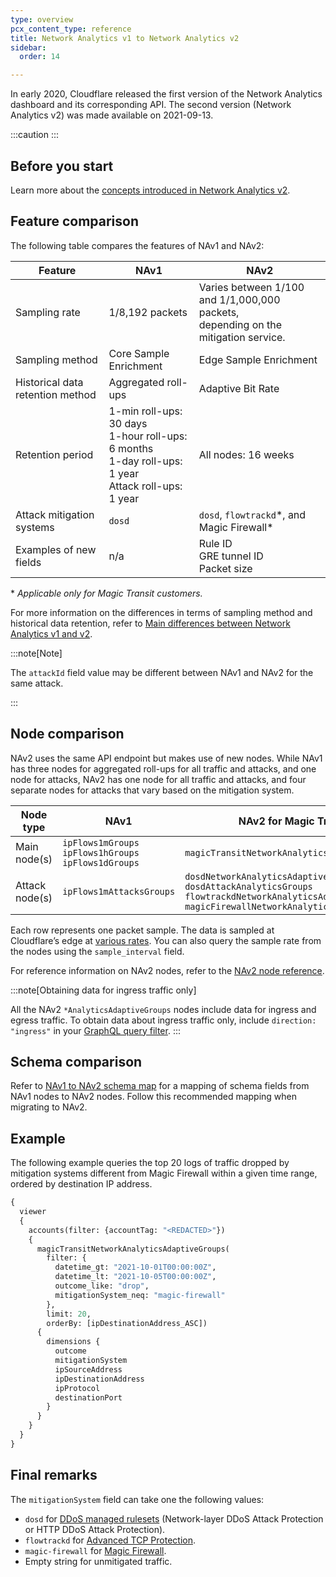 ```yaml
---
type: overview
pcx_content_type: reference
title: Network Analytics v1 to Network Analytics v2
sidebar:
  order: 14

---
```



In early 2020, Cloudflare released the first version of the Network Analytics dashboard and its corresponding API. The second version (Network Analytics v2) was made available on 2021-09-13.

:::caution
 <Render file="network-analytics-v1-deprecation" /> 
:::

## Before you start

Learn more about the [concepts introduced in Network Analytics v2](/analytics/network-analytics/understand/concepts/).

## Feature comparison

The following table compares the features of NAv1 and NAv2:



| Feature                          | NAv1                                                                                                         | NAv2                                                                                    |
| -------------------------------- | ------------------------------------------------------------------------------------------------------------ | --------------------------------------------------------------------------------------- |
| Sampling rate                    | 1/8,192 packets                                                                                              | Varies between 1/100 and 1/1,000,000 packets,<br/> depending on the mitigation service. |
| Sampling method                  | Core Sample Enrichment                                                                                       | Edge Sample Enrichment                                                                  |
| Historical data retention method | Aggregated roll-ups                                                                                          | Adaptive Bit Rate                                                                       |
| Retention period                 | 1-min roll-ups: 30 days<br/>1-hour roll-ups: 6 months<br/>1-day roll-ups: 1 year<br/>Attack roll-ups: 1 year | All nodes: 16 weeks                                                                     |
| Attack mitigation systems        | `dosd`                                                                                                       | `dosd`, `flowtrackd`\*, and Magic Firewall\*                                            |
| Examples of new fields           | n/a                                                                                                          | Rule ID<br/>GRE tunnel ID<br/>Packet size                                               |



\* *Applicable only for Magic Transit customers.*

For more information on the differences in terms of sampling method and historical data retention, refer to [Main differences between Network Analytics v1 and v2](/analytics/graphql-api/migration-guides/network-analytics-v2/differences/).

:::note[Note]


The `attackId` field value may be different between NAv1 and NAv2 for the same attack.


:::

## Node comparison

NAv2 uses the same API endpoint but makes use of new nodes. While NAv1 has three nodes for aggregated roll-ups for all traffic and attacks, and one node for attacks, NAv2 has one node for all traffic and attacks, and four separate nodes for attacks that vary based on the mitigation system.



| Node type      | NAv1                                                          | NAv2 for Magic Transit                                                                                                                                                   | NAv2 for Spectrum                                                     |
| -------------- | ------------------------------------------------------------- | ------------------------------------------------------------------------------------------------------------------------------------------------------------------------ | --------------------------------------------------------------------- |
| Main node(s)   | `ipFlows1mGroups`<br/>`ipFlows1hGroups`<br/>`ipFlows1dGroups` | `magicTransitNetworkAnalyticsAdaptiveGroups`                                                                                                                             | `spectrumNetworkAnalyticsAdaptiveGroups`                              |
| Attack node(s) | `ipFlows1mAttacksGroups`                                      | `dosdNetworkAnalyticsAdaptiveGroups`<br/> `dosdAttackAnalyticsGroups`<br/> `flowtrackdNetworkAnalyticsAdaptiveGroups`<br/> `magicFirewallNetworkAnalyticsAdaptiveGroups` | `dosdNetworkAnalyticsAdaptiveGroups`<br/> `dosdAttackAnalyticsGroups` |



Each row represents one packet sample. The data is sampled at Cloudflare’s edge at [various rates](/analytics/graphql-api/migration-guides/network-analytics-v2/node-reference/). You can also query the sample rate from the nodes using the `sample_interval` field.

For reference information on NAv2 nodes, refer to the [NAv2 node reference](/analytics/graphql-api/migration-guides/network-analytics-v2/node-reference/).

:::note[Obtaining data for ingress traffic only]

All the NAv2 `*AnalyticsAdaptiveGroups` nodes include data for ingress and egress traffic. To obtain data about ingress traffic only, include `direction: "ingress"` in your [GraphQL query filter](/analytics/graphql-api/features/filtering/). 
:::

## Schema comparison

Refer to [NAv1 to NAv2 schema map](/analytics/graphql-api/migration-guides/network-analytics-v2/schema-map/) for a mapping of schema fields from NAv1 nodes to NAv2 nodes. Follow this recommended mapping when migrating to NAv2.

## Example

The following example queries the top 20 logs of traffic dropped by mitigation systems different from Magic Firewall within a given time range, ordered by destination IP address.

```graphql
{
  viewer
  {
    accounts(filter: {accountTag: "<REDACTED>"})
    {
      magicTransitNetworkAnalyticsAdaptiveGroups(
        filter: {
          datetime_gt: "2021-10-01T00:00:00Z",
          datetime_lt: "2021-10-05T00:00:00Z",
          outcome_like: "drop",
          mitigationSystem_neq: "magic-firewall"
        },
        limit: 20,
        orderBy: [ipDestinationAddress_ASC])
      {
        dimensions {
          outcome
          mitigationSystem
          ipSourceAddress
          ipDestinationAddress
          ipProtocol
          destinationPort
        }
      }
    }
  }
}
```

## Final remarks

The `mitigationSystem` field can take one the following values:

* `dosd` for [DDoS managed rulesets](/ddos-protection/managed-rulesets/) (Network-layer DDoS Attack Protection or HTTP DDoS Attack Protection).
* `flowtrackd` for [Advanced TCP Protection](/ddos-protection/advanced-ddos-systems/overview/advanced-tcp-protection/).
* `magic-firewall` for [Magic Firewall](/magic-firewall/).
* Empty string for unmitigated traffic.
